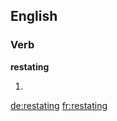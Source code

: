 ==English==

===Verb===
'''restating'''

# {{present participle of|[[restate]]}}

[[de:restating]]
[[fr:restating]]